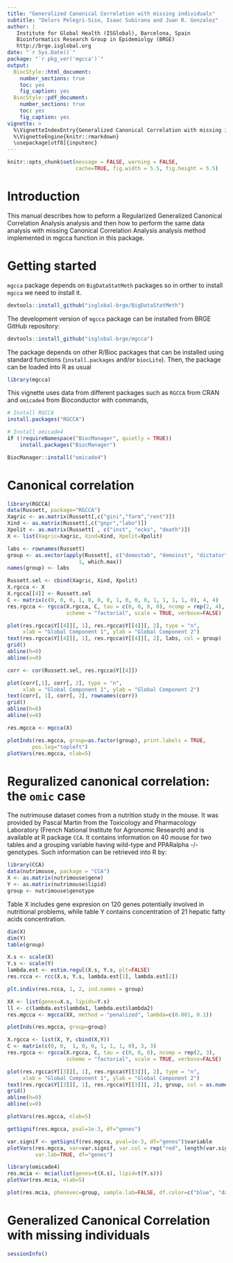 ---
title: "Generalized Canonical Correlation with missing individuals"
subtitle: "Dolors Pelegri-Siso, Isaac Subirana and Juan R. Gonzalez"
author: |
   Institute for Global Health (ISGlobal), Barcelona, Spain
   Bioinformatics Research Group in Epidemiolgy (BRGE)
   http://brge.isglobal.org
date: "`r Sys.Date()`"
package: "`r pkg_ver('mgcca')`"
output: 
  BiocStyle::html_document:
    number_sections: true
    toc: yes
    fig_caption: yes
  BiocStyle::pdf_document:
    number_sections: true
    toc: yes
    fig_caption: yes
vignette: >
  %\VignetteIndexEntry{Generalized Canonical Correlation with missing individuals}
  %\VignetteEngine{knitr::rmarkdown}
  \usepackage[utf8]{inputenc} 
---

```{r setup_knitr, include=FALSE}
knitr::opts_chunk$set(message = FALSE, warning = FALSE,
                      cache=TRUE, fig.width = 5.5, fig.height = 5.5)
```

# Introduction

This manual describes how to peform a Regularized Generalized Canonical Correlation Analysis analysis and then how to perform the same data analysis with missing Canonical Correlation Analysis analysis method implemented in mgcca function in this package.

# Getting started

`mgcca` package depends on `BigDataStatMeth` packages so in orther to install `mgcca` we need to install it.

```{r install_bigdatastatmeth, eval=FALSE}
devtools::install_github("isglobal-brge/BigDataStatMeth")
```

The development version of `mgcca` package can be installed from BRGE GitHub repository:

```{r install_mgcca, eval=FALSE}
devtools::install_github("isglobal-brge/mgcca")
```

The package depends on other R/Bioc packages that can be installed using standard functions (`install.packages` and/or `biocLite`). Then, the package can be loaded into R as usual

```{r load_library, cache=FALSE}
library(mgcca)
```

This vignette uses data from different packages such as `RGCCA` from CRAN and `omicade4` from Bioconductor with commands,

```{r install_rgcca, cache=FALSE, eval=FALSE}
# Install RGCCA
install.packages("RGCCA")

# Install omicade4
if (!requireNamespace("BiocManager", quietly = TRUE))
    install.packages("BiocManager")

BiocManager::install("omicade4")

```

# Canonical correlation

```{r load_russett}
library(RGCCA)
data(Russett, package="RGCCA")
Xagric <- as.matrix(Russett[,c("gini","farm","rent")])
Xind <- as.matrix(Russett[,c("gnpr","labo")])
Xpolit <- as.matrix(Russett[ , c("inst", "ecks", "death")])
X <- list(Xagric=Xagric, Xind=Xind, Xpolit=Xpolit)
```

```{r}
labs <- rownames(Russett)
group <- as.vector(apply(Russett[, c("demostab", "demoinst", "dictator")], 
                       1, which.max))
names(group) <- labs
```


```{r rgcca}
Russett.sel <- cbind(Xagric, Xind, Xpolit)
X.rgcca <- X
X.rgcca[[4]] <- Russett.sel
C <- matrix(c(0, 0, 0, 1, 0, 0, 0, 1, 0, 0, 0, 1, 1, 1, 1, 0), 4, 4)
res.rgcca <- rgcca(X.rgcca, C, tau = c(0, 0, 0, 0), ncomp = rep(2, 4),
                   scheme = "factorial", scale = TRUE, verbose=FALSE)
```

```{r plotIndsrgcca}
plot(res.rgcca$Y[[4]][, 1], res.rgcca$Y[[4]][, 2], type = "n",
     xlab = "Global Component 1", ylab = "Global Component 2")
text(res.rgcca$Y[[4]][, 1], res.rgcca$Y[[4]][, 2], labs, col = group)
grid()
abline(h=0)
abline(v=0)
```

```{r corwithglobal}
corr <- cor(Russett.sel, res.rgcca$Y[[4]])
```

```{r plotvarsrgcca}
plot(corr[,1], corr[, 2], type = "n",
     xlab = "Global Component 1", ylab = "Global Component 2")
text(corr[, 1], corr[, 2], rownames(corr))
grid()
abline(h=0)
abline(v=0)
```


```{r mgcca_russet}
res.mgcca <- mgcca(X)
```

```{r plot_mgcca_russett}
plotInds(res.mgcca, group=as.factor(group), print.labels = TRUE, 
        pos.leg="topleft")
plotVars(res.mgcca, nlab=5)
```


# Reguralized canonical correlation: the `omic` case 

The nutrimouse dataset comes from a nutrition study in the mouse. It was provided by Pascal Martin from the Toxicology and Pharmacology Laboratory (French National Institute for Agronomic Research) and is available at R package `CCA`. It contains information on 40 mouse for two tables and a grouping variable having wild-type and PPARalpha -/- genotypes. Such information can be retrieved into R by:

```{r data_nutrimouse}
library(CCA)
data(nutrimouse, package = "CCA")
X <- as.matrix(nutrimouse$gene)
Y <- as.matrix(nutrimouse$lipid)
group <- nutrimouse$genotype
```

Table X includes gene expresion on 120 genes potentially involved in nutritional problems, while table Y contains concentration of 21 hepatic fatty acids concentration.

```{r desc_nutri}
dim(X)
dim(Y)
table(group)
```

```{r res_nutri_rcc, cache=TRUE}
X.s <- scale(X)
Y.s <- scale(Y)
lambda.est <- estim.regul(X.s, Y.s, plt=FALSE)
res.rcca <- rcc(X.s, Y.s, lambda.est[1], lambda.est[2])
```

```{r plot_indiv_nutri_rcca}
plt.indiv(res.rcca, 1, 2, ind.names = group)
```


```{r res_nutri_mgcca, cache=TRUE}
XX <- list(genes=X.s, lipids=Y.s)
ll <- c(lambda.est$lambda1, lambda.est$lambda2)
res.mgcca <- mgcca(XX, method = "penalized", lambda=c(0.001, 0.1))
```

```{r plot_indiv_nutri_mrcca}
plotInds(res.mgcca, group=group)
```


```{r res_nutri_rgcca}
X.rgcca <- list(X, Y, cbind(X,Y))
C <- matrix(c(0, 0,  1, 0, 0, 1, 1, 1, 0), 3, 3)
res.rgcca <- rgcca(X.rgcca, C, tau = c(0, 0, 0), ncomp = rep(2, 3),
                   scheme = "factorial", scale = TRUE, verbose=FALSE)
```

```{r plot_indiv_nutri_rgcca}
plot(res.rgcca$Y[[3]][, 1], res.rgcca$Y[[3]][, 2], type = "n",
     xlab = "Global Component 1", ylab = "Global Component 2")
text(res.rgcca$Y[[3]][, 1], res.rgcca$Y[[3]][, 2], group, col = as.numeric(group))
grid()
abline(h=0)
abline(v=0)
```


```{r plot_vars_mgcca}
plotVars(res.mgcca, nlab=5)
```

```{r vars_mgcca_sig}
getSignif(res.mgcca, pval=1e-3, df="genes")
```

```{r plot_vars_mgcca_sig}
var.signif <- getSignif(res.mgcca, pval=1e-3, df="genes")$variable
plotVars(res.mgcca, var=var.signif, var.col = rep("red", length(var.signif)), 
         var.lab=TRUE, df="genes")
```


```{r omicade4}
library(omicade4)
res.mcia <- mcia(list(genes=t(X.s), lipid=t(Y.s)))
plotVar(res.mcia, nlab=5)
``` 

```{r plot_mcia}
plot(res.mcia, phenovec=group, sample.lab=FALSE, df.color=c("blue", "darkgreen"))
```

# Generalized Canonical Correlation with missing individuals


```{r sessionInfo}
sessionInfo()
```
